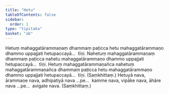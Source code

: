 ```yaml
---
title: "Hetu"
tableOfContents: false
sidebar:
  order: 1
type: "tipitaka"
basket: "ab"
---
```



<DynamicBreadcrumb />

<Division number="389">

<Paragraph number="835">
Hetuṃ mahaggatārammaṇaṃ dhammaṃ paṭicca hetu mahaggatārammaṇo dhammo uppajjati hetupaccayā…  tīṇi.
</Paragraph>

<Paragraph number="836">
Nahetuṃ mahaggatārammaṇaṃ dhammaṃ paṭicca nahetu mahaggatārammaṇo dhammo uppajjati hetupaccayā…  tīṇi.
</Paragraph>

<Paragraph number="837">
Hetuṃ mahaggatārammaṇañca nahetuṃ mahaggatārammaṇañca dhammaṃ paṭicca hetu mahaggatārammaṇo dhammo uppajjati hetupaccayā…  tīṇi. (Saṃkhittaṃ.)
</Paragraph>

</Division>
<Division number="390">

<Paragraph number="838">
Hetuyā nava, ārammaṇe nava, adhipatiyā nava …pe…  kamme nava, vipāke nava, āhāre nava …pe…  avigate nava. (Saṃkhittaṃ.)
</Paragraph>
</Division>